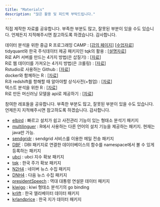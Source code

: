 ```yaml
---
title: "Materials"
description: "많은 활용 및 피드백 부탁드립니다."
---
```


직접 제작한 자료를 공유합니다. 부족한 부분도 많고, 잘못된 부분이 있을 수도 있습니다. 언제든지 지적해주시면 참고하도록 하겠습니다. 감사합니다.

데이터 분석을 위한 중급 R 프로그래밍 CAMP : [[강의 페이지][1]] [[수업자료][2]]    
tidyquant와 한국 주식데이터 제공 패키지인 tqk의 활용 : [[설명자료][6]]    
R로 API 서버를 만드는 4가지 방법(은 삽질기) : [[자료][4]]    
R로 웹 데이터를 가져오는 4가지 방법(은 크롤링) : [[자료][5]]    
Rstudio로 사용하는 Github : [[자료][3]]    
docker와 함께하는 R : [[자료][7]]    
R과 redshift를 항해할 때 알아야할 상식사전(+협업) : [[자료][8]]    
텍스트 분석을 위한 R : [[자료][9]]    
R로 만든 머신러닝 모델을 api로 제공하기 : [[자료][10]]    


[1]: http://www.fastcampus.co.kr/data_camp_dabrp/
[2]: https://mrchypark.github.io/dabrp_classnote3/
[3]: https://mrchypark.github.io/github-with-rstudio/
[4]: https://mrchypark.github.io/apiR/
[5]: https://mrchypark.github.io/getWebR/
[6]: https://mrchypark.github.io/tqk/articles/tqk-introduce.html
[7]: https://mrchypark.github.io/docker-with-r/
[8]: https://mrchypark.github.io/redshift-with-r/
[9]: https://mrchypark.github.io/textR/
[10]: https://mrchypark.github.io/r-api-with-plumber/



참여한 레포들을 공유합니다. 부족한 부분도 많고, 잘못된 부분이 있을 수도 있습니다. 언제든지 지적해주시면 참고하도록 하겠습니다. 감사합니다.

- [elbird](https://github.com/mrchypark/elbird) : 빠르고 설치가 쉽고 사전관리 기능이 있는 형태소 분석기 패키지    
- [multilinguer](https://github.com/mrchypark/multilinguer) : R에서 사용하는 다른 언어의 설치 기능을 제공하는 패키지. 현재는 java만 가능.    
- [sendgridr](https://github.com/mrchypark/sendgridr) : sendgrid 서비스를 이용한 메일 전송 패키지    
- [DBF](https://github.com/mrchypark/DBF) : DBI 패키지로 연결한 데이터베이스의 함수를 namespace에서 볼 수 있게 등록하는 패키지    
- [ubci](https://github.com/mrchypark/ubci) : ubci 지수 확보 패키지    
- [tqk](https://github.com/mrchypark/tqk) : 한국 주가 확보 패키지    
- [N2H4](https://github.com/forkonlp/N2H4) : 네이버 뉴스 수집 패키지    
- [DNH4](https://github.com/forkonlp/DNH4) : 다음 뉴스 수집 패키지    
- [presidentSpeech](https://github.com/forkonlp/presidentSpeech) : 역대 대통령 연설문 데이터 패키지     
- [kiwigo](https://github.com/codingpot/kiwigo) : kiwi 형태소 분석기의 go binding    
- [krlift](https://github.com/r-krdb/krlift) : 한국 엘리베이터 데이터 패키지    
- [krlandprice](https://github.com/r-krdb/krlandprice) : 한국 지가 데이터 패키지     
